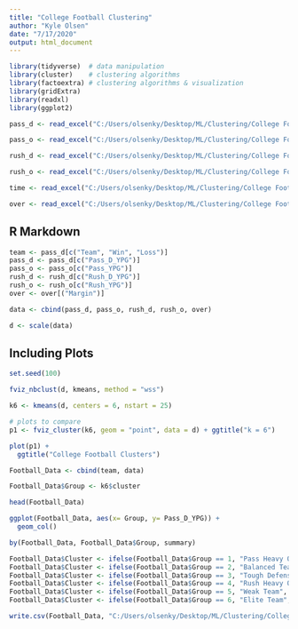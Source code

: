 ---
title: "College Football Clustering"
author: "Kyle Olsen"
date: "7/17/2020"
output: html_document
---

```{r}
library(tidyverse)  # data manipulation
library(cluster)    # clustering algorithms
library(factoextra) # clustering algorithms & visualization
library(gridExtra)
library(readxl)
library(ggplot2)

pass_d <- read_excel("C:/Users/olsenky/Desktop/ML/Clustering/College Football/Pass D Stats.xlsx")

pass_o <- read_excel("C:/Users/olsenky/Desktop/ML/Clustering/College Football/Pass Stats.xlsx")

rush_d <- read_excel("C:/Users/olsenky/Desktop/ML/Clustering/College Football/Rush D Stats.xlsx")

rush_o <- read_excel("C:/Users/olsenky/Desktop/ML/Clustering/College Football/Rush Stats.xlsx")

time <- read_excel("C:/Users/olsenky/Desktop/ML/Clustering/College Football/Time of Possession Stats.xlsx")

over <- read_excel("C:/Users/olsenky/Desktop/ML/Clustering/College Football/Turn Over Stats.xlsx")
```

## R Markdown

```{r}
team <- pass_d[c("Team", "Win", "Loss")]
pass_d <- pass_d[c("Pass_D_YPG")]
pass_o <- pass_o[c("Pass_YPG")]
rush_d <- rush_d[c("Rush_D_YPG")]
rush_o <- rush_o[c("Rush_YPG")]
over <- over[("Margin")]

data <- cbind(pass_d, pass_o, rush_d, rush_o, over)

d <- scale(data)
```

## Including Plots

```{r}
set.seed(100)

fviz_nbclust(d, kmeans, method = "wss")
```

```{r}
k6 <- kmeans(d, centers = 6, nstart = 25)

# plots to compare
p1 <- fviz_cluster(k6, geom = "point", data = d) + ggtitle("k = 6")

plot(p1) +
  ggtitle("College Football Clusters")
```

```{r}
Football_Data <- cbind(team, data)

Football_Data$Group <- k6$cluster

head(Football_Data)
```

```{r}
ggplot(Football_Data, aes(x= Group, y= Pass_D_YPG)) +
  geom_col()

by(Football_Data, Football_Data$Group, summary)
```

```{r}
Football_Data$Cluster <- ifelse(Football_Data$Group == 1, "Pass Heavy Offense", "")
Football_Data$Cluster <- ifelse(Football_Data$Group == 2, "Balanced Team", Football_Data$Cluster)
Football_Data$Cluster <- ifelse(Football_Data$Group == 3, "Tough Defense", Football_Data$Cluster)
Football_Data$Cluster <- ifelse(Football_Data$Group == 4, "Rush Heavy Offense", Football_Data$Cluster)
Football_Data$Cluster <- ifelse(Football_Data$Group == 5, "Weak Team", Football_Data$Cluster)
Football_Data$Cluster <- ifelse(Football_Data$Group == 6, "Elite Team", Football_Data$Cluster)

```

```{r}
write.csv(Football_Data, "C:/Users/olsenky/Desktop/ML/Clustering/College Football/College Football 2019 Clusters.csv")
```

